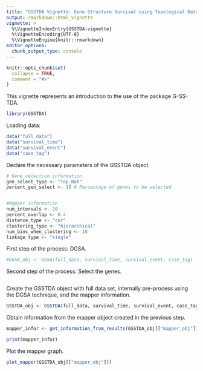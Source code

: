 ```yaml
---
title: "GSSTDA Vignette: Gene Structure Survival using Topological Data Analysis"
output: rmarkdown::html_vignette
vignette: >
  %\VignetteIndexEntry{GSSTDA-vignette}
  %\VignetteEncoding{UTF-8}
  %\VignetteEngine{knitr::rmarkdown}
editor_options: 
  chunk_output_type: console
---
```


```r
knitr::opts_chunk$set(
  collapse = TRUE,
  comment = "#>"
)
```

This vignette represents an introduction to the use of the package G-SS-TDA. 

```r
library(GSSTDA)
```

Loading data:
```r
data("full_data")
data("survival_time")
data("survival_event")
data("case_tag")
```


Declare the necessary parameters of the GSSTDA object.
```r
# Gene selection information
gen_select_type <- "Top_Bot"
percent_gen_select <- 10 # Percentage of genes to be selected


#Mapper information
num_intervals <- 10
percent_overlap <- 0.4
distance_type <- "cor"
clustering_type <- "hierarchical"
num_bins_when_clustering <- 10
linkage_type <- "single"

```

First step of the process: DGSA.
```r
#DGSA_obj <- DGSA(full_data, survival_time, survival_event, case_tag)
```

Second step of the process: Select the genes.
```r

```



Create the GSSTDA object with full data set, internally pre-process using the DGSA technique, and the mapper information.
```r
GSSTDA_obj <- GSSTDA(full_data, survival_time, survival_event, case_tag, gen_select_type, percent_gen_select, num_intervals, percent_overlap, distance_type, clustering_type, num_bins_when_clustering, linkage_type)

```

Obtain information from the mapper object created in the previous step.
```r
mapper_infor <- get_information_from_results(GSSTDA_obj[["mapper_obj"]])

print(mapper_infor)
```

Plot the mapper graph.
```r
plot_mapper(GSSTDA_obj[["mapper_obj"]])
```
